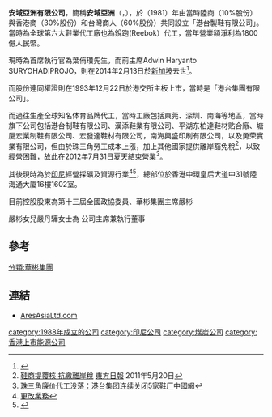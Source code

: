 {{Multiple issues|
{{Cleanup rewrite|time=2021-02-23T01:31:06+00:00}}
{{Copypaste|time=2021-02-23T01:31:06+00:00}}
}}
'''安域亞洲有限公司'''，簡稱'''安域亞洲'''（'''{{lang-en|Ares Asia Limited}}'''，{{hkex|0645}}），於（1981）年由當時陸商（10%股份）與香港商（30%股份）和台灣商人（60%股份）共同設立「港台製鞋有限公司」。當時為全球第六大鞋業代工廠也為銳跑(Reebok）代工，當年營業額淨利為1800億人民幣。

現時為首席執行官為葉侑瓚先生，而前主席Adwin Haryanto SURYOHADIPROJO，則在2014年2月13日於[[新加坡|新加坡]]去世<REF>
{{Cite web |url=http://www.hkexnews.hk/listedco/listconews/sehk/2014/0213/LTN20140213457_C.pdf |title=執行董事兼主席離世通告 |access-date=2014-02-13 |archive-date=2016-03-05 |archive-url=https://web.archive.org/web/20160305013905/http://www.hkexnews.hk/listedco/listconews/sehk/2014/0213/LTN20140213457_C.pdf |dead-url=no }}
</REF>。

而股份連同權證則在1993年12月22日於港交所主板上市，當時是「港台集團有限公司」。

而過往生產全球知名体育品牌代工，當時工廠包括東莞、深圳、南海等地區，當時旗下公司包括港台制鞋有限公司、漢添鞋業有限公司、平湖东柏達鞋材贴合廠、塘厦宏業制鞋有限公司、宏發達鞋材有限公司，南海興盛印刷有限公司，以及勇荣實業有限公司，但由於珠三角勞工成本上漲，加上其他國家提供離岸豁免稅<ref>[http://orientaldaily.on.cc/cnt/news/20110522/00176_026.html 鞋商提覆核 抗繳離岸稅] {{Wayback|url=http://orientaldaily.on.cc/cnt/news/20110522/00176_026.html |date=20160304221927 }}[[東方日報|東方日報]] 2011年5月20日</ref>，以致經營困難，故此在2012年7月31日夏天結束營業<ref>[http://finance.china.com.cn/industry/hotnews/20120720/890785.shtml 珠三角廉价代工没落：港台集团连续关闭5家鞋厂]中國網</ref>。

其後現時為於[[印尼|印尼]]經營採礦及資源行業<ref>[http://202.66.146.82/listco/hk/aresasia/announcement/ca130123.pdf 更改業務]{{Dead link|date=2018年9月 |bot=InternetArchiveBot |fix-attempted=yes }}</ref><ref>{{Cite web |url=http://www.aresasialtd.com/ch/about-us/our-profile.html |title=安域亞洲有限公司簡介 |access-date=2013-06-12 |archive-date=2020-02-01 |archive-url=https://web.archive.org/web/20200201160616/http://www.aresasialtd.com/ch/about-us/our-profile.html |dead-url=no }}</ref>，總部位於香港中環皇后大道中31號陸海通大廈16樓1602室。

目前控股股東為第十三屆全國政協委員、華彬集團主席嚴彬

嚴彬女兒嚴丹驊女士為 公司主席兼執行董事

==參考==
{{reflist}}
[[分類:華彬集團|分類:華彬集團]]

==連結==
*[http://www.aresasialtd.com AresAsiaLtd.com] {{Wayback|url=http://www.aresasialtd.com/ |date=20120817122941 }}

[[category:1988年成立的公司|category:1988年成立的公司]]
[[category:印尼公司|category:印尼公司]]
[[category:煤炭公司|category:煤炭公司]]
[[category:香港上市能源公司|category:香港上市能源公司]]